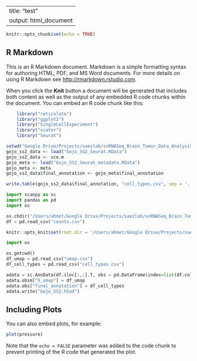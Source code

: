 

---
title: "test"
output: html_document
---

```r
knitr::opts_chunk$set(echo = TRUE)
```

## R Markdown

This is an R Markdown document. Markdown is a simple formatting syntax for authoring HTML, PDF, and MS Word documents. For more details on using R Markdown see <http://rmarkdown.rstudio.com>.

When you click the **Knit** button a document will be generated that includes both content as well as the output of any embedded R code chunks within the document. You can embed an R code chunk like this:

```r

    library("reticulate")
    library("ggplot2")
    library("SingleCellExperiment")
    library("scater")
    library("Seurat")
```
```r
setwd("Google Drive/Projects/saezlab/snRNASeq_Brain_Tumor_Data_Analysis/data/aniello_processed_objects/")
gojo_ss2_data <- load("Gojo_SS2_Seurat.RData")
gojo_ss2_data <- sce.m
gojo_meta <- load("Gojo_SS2_Seurat_metadata.RData")
gojo_meta <- meta
gojo_ss2_data$final_annotation <- gojo_meta$final_annotation
```

```r
write.table(gojo_ss2_data$final_annotation, "cell_types.csv", sep = ',', row.names = T, col.names = T, quote = F)
```


```python
import scanpy as sc
import pandas as pd
import os 

os.chdir("/Users/ahmet/Google Drive/Projects/saezlab/snRNASeq_Brain_Tumor_Data_Analysis/data/aniello_processed_objects/")
df = pd.read_csv("counts.csv")
```

```r
knitr::opts_knit$set(root.dir = '/Users/ahmet/Google Drive/Projects/saezlab/snRNASeq_Brain_Tumor_Data_Analysis/data/aniello_processed_objects/')
```

```python
import os 

os.getcwd()
df_umap = pd.read_csv("umap.csv")
df_cell_types = pd.read_csv("cell_types.csv")

adata = sc.AnnData(df.iloc[:,:].T, obs = pd.DataFrame(index=list(df.columns)), var = pd.DataFrame(index=list(df.index)))
adata.obsm["X_umap"] = df_umap
adata.obs["final_annotation"] = df_cell_types
adata.write("Gojo_SS2.h5ad")
```




## Including Plots

You can also embed plots, for example:

```r
plot(pressure)
```

Note that the `echo = FALSE` parameter was added to the code chunk to prevent printing of the R code that generated the plot.
